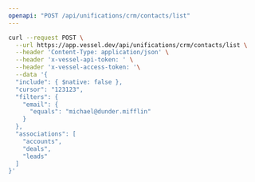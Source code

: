 ```yaml
---
openapi: "POST /api/unifications/crm/contacts/list"
---
```


<RequestExample>

```bash Request
curl --request POST \
  --url https://app.vessel.dev/api/unifications/crm/contacts/list \
  --header 'Content-Type: application/json' \
  --header 'x-vessel-api-token: ' \
  --header 'x-vessel-access-token: '\
  --data '{
  "include": { $native: false },
  "cursor": "123123",
  "filters": {
    "email": {
      "equals": "michael@dunder.mifflin"
    }
  },
  "associations": [
    "accounts",
    "deals",
    "leads"
  ]
}'
```

</RequestExample>


